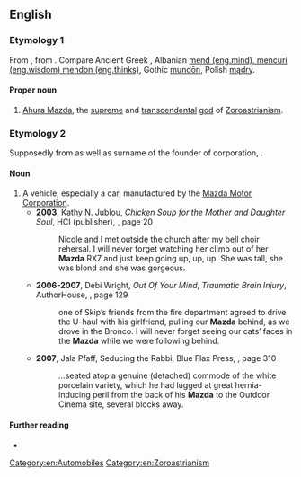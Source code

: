 ==English==

===Etymology 1===
From {{etyl|ae|en}} {{m|ae|𐬨𐬀𐬰𐬛𐬂||wisdom|tr=Mazdå}}, from {{etyl|ine-pro|en}} {{m|ine-pro|*mehndh-||to pay attention to, wisdom}}. Compare Ancient Greek {{m|grc|μανθάνω}}, Albanian [[mend (eng.mind), mencuri (eng.wisdom) mendon (eng.thinks) ]], Gothic [[mundōn]], Polish [[mądry]].

====Proper noun====
{{en-proper noun}}

# [[w:Ahura Mazda|Ahura Mazda]], the [[supreme]] and [[transcendental]] [[god]] of [[Zoroastrianism]].

===Etymology 2===
Supposedly from {{m|en|Mazda}} as well as surname of the founder of corporation, {{w|Jujiro Matsuda}}.

====Noun====
{{en-noun}}

# A vehicle, especially a car, manufactured by the [[w:Mazda|Mazda Motor Corporation]].
#* '''2003''', Kathy N. Jublou, ''Chicken Soup for the Mother and Daughter Soul'', HCI (publisher), {{ISBN|075730088X}}, page 20
#*: Nicole and I met outside the church after my bell choir rehersal. I will never forget watching her climb out of her '''Mazda''' RX7 and just keep going up, up, up. She was tall, she was blond and she was gorgeous.
#* '''2006-2007''', Debi Wright, ''Out Of Your Mind'', ''Traumatic Brain Injury'', AuthorHouse, {{ISBN|1434329860}}, page 129
#*: <!--Then -->one of Skip’s friends from the fire department agreed to drive the U-haul with his girlfriend, pulling our '''Mazda''' behind, as we drove in the Bronco. I will never forget seeing our cats’ faces in the '''Mazda''' while we were following behind.
#* '''2007''', Jala Pfaff, Seducing the Rabbi, Blue Flax Press, {{ISBN|0977255808}}, page 310
#*: ''...''seated atop a genuine (detached) commode of the white porcelain variety, which he had lugged at great hernia-inducing peril from the back of his '''Mazda''' to the Outdoor Cinema site, several blocks away.

====Further reading====
* {{pedialite}}

[[Category:en:Automobiles]]
[[Category:en:Zoroastrianism]]